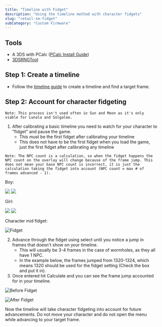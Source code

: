 ```yaml
---
title: "Timeline with Fidget"
description: "Using the timeline method with character fidgets"
slug: "retail-sm-fidget"
subCategory: "Custom Firmware"
---
```


## Tools

- A 3DS with PCalc ([PCalc Install Guide](https://www.pokemonrng.com/misc-3ds-installing-pcalc))
- [3DSRNGTool](https://github.com/wwwwwwzx/3DSRNGTool/releases)

## Step 1: Create a timeline

- Follow the [timeline guide](https://www.pokemonrng.com/retail-sm-timeline) to create a timeline and find a target frame.

## Step 2: Account for character fidgeting

```
Note: This process isn't used often in Sun and Moon as it's only viable for Lunala and Solgaleo.
```

1. After calibrating a basic timeline you need to watch for your character to "fidget" and pause the game.
   - This must be the first fidget after calibrating your timeline
   - This does not have to be the first fidget when you load the game, just the first fidget after calibrating any timeline

```
Note: The NPC count is a calculation, so when the fidget happens the NPC count on the overlay will change because of the frame jump. This does not mean your base NPC count is incorrect, it is just the calculation taking the fidget into account (NPC count = max # of frames advanced - 1).
```

Boy:

![](https://camo.githubusercontent.com/6319d400d9f87d6dceda41b36caad2bc2a03d905/68747470733a2f2f692e696d6775722e636f6d2f6d41794a3149372e676966) ![](https://camo.githubusercontent.com/dfd85f146d791e87030b5c402100fb64ea711837/68747470733a2f2f692e696d6775722e636f6d2f62587a704d42702e676966)

Girl:

![](https://camo.githubusercontent.com/783ad84d0ba843a82f8ceae7224f88d12278a35c/68747470733a2f2f692e696d6775722e636f6d2f637735787770432e676966) ![](https://camo.githubusercontent.com/4d46716f6dbda58e43acbb7a4837644e6b99bfd9/68747470733a2f2f692e696d6775722e636f6d2f4e6c78337278452e676966)

Character mid fidget:

![Fidget](../../images/Sun-Moon/Fidget-Timeline/Fidget.png)

2. Advance through the fidget using select until you notice a jump in frames that doesn't show on your timeline.
   - This will usually be 3-4 frames in the case of wormholes, as they all have 1 NPC.
   - In the example below, the frames jumped from 1320-1324, which means 1320 should be used for the fidget setting (Check the box and put it in).
3. Once entered hit Calculate and you can see the frame jump accounted for in your timeline.

![Before Fidget](../../images/Sun-Moon/Fidget-Timeline/Before.jpg)

![After Fidget](../../images/Sun-Moon/Fidget-Timeline/After.jpg)

Now the timeline will take character fidgeting into account for future advancements. Do not move your character and do not open the menu while advancing to your target frame.
